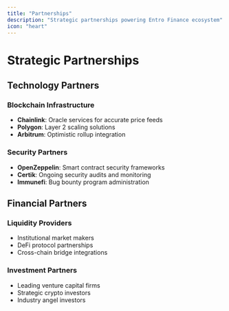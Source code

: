 ```yaml
---
title: "Partnerships"
description: "Strategic partnerships powering Entro Finance ecosystem"
icon: "heart"
---
```


# Strategic Partnerships

## Technology Partners

### Blockchain Infrastructure
- **Chainlink**: Oracle services for accurate price feeds
- **Polygon**: Layer 2 scaling solutions
- **Arbitrum**: Optimistic rollup integration

### Security Partners
- **OpenZeppelin**: Smart contract security frameworks
- **Certik**: Ongoing security audits and monitoring
- **Immunefi**: Bug bounty program administration

## Financial Partners

### Liquidity Providers
- Institutional market makers
- DeFi protocol partnerships
- Cross-chain bridge integrations

### Investment Partners
- Leading venture capital firms
- Strategic crypto investors
- Industry angel investors

